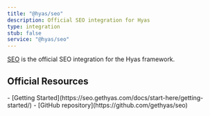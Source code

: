 ```yaml
---
title: "@hyas/seo"
description: Official SEO integration for Hyas
type: integration
stub: false
service: "@hyas/seo"
---
```


[SEO](https://seo.gethyas.com/) is the official SEO integration for the Hyas framework.

## Official Resources

<List emoji="books">
- [Getting Started](https://seo.gethyas.com/docs/start-here/getting-started/)
- [GitHub repository](https://github.com/gethyas/seo)
</List>
